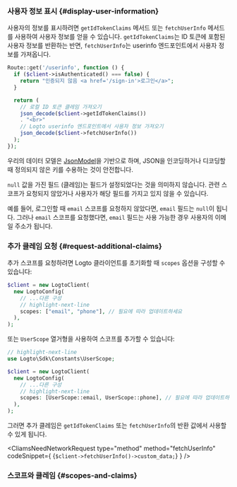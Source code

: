 

### 사용자 정보 표시 \{#display-user-information}

사용자의 정보를 표시하려면 `getIdTokenClaims` 메서드 또는 `fetchUserInfo` 메서드를 사용하여 사용자 정보를 얻을 수 있습니다. `getIdTokenClaims`는 ID 토큰에 포함된 사용자 정보를 반환하는 반면, `fetchUserInfo`는 userinfo 엔드포인트에서 사용자 정보를 가져옵니다.

```php title="index.php"
Route::get('/userinfo', function () {
  if ($client->isAuthenticated() === false) {
    return "인증되지 않음 <a href='/sign-in'>로그인</a>";
  }

  return (
    // 로컬 ID 토큰 클레임 가져오기
    json_decode($client->getIdTokenClaims())
    . "<br>"
    // Logto userinfo 엔드포인트에서 사용자 정보 가져오기
    json_decode($client->fetchUserInfo())
  );
});
```

우리의 데이터 모델은 [JsonModel](https://github.com/logto-io/php/blob/master/docs/api/classes/Logto/Sdk/Models/JsonModel.md)을 기반으로 하며, JSON을 인코딩하거나 디코딩할 때 정의되지 않은 키를 수용하는 것이 안전합니다.

`null` 값을 가진 필드 (클레임)는 필드가 설정되었다는 것을 의미하지 않습니다. 관련 스코프가 요청되지 않았거나 사용자가 해당 필드를 가지고 있지 않을 수 있습니다.

예를 들어, 로그인할 때 `email` 스코프를 요청하지 않았다면, `email` 필드는 `null`이 됩니다. 그러나 `email` 스코프를 요청했다면, `email` 필드는 사용 가능한 경우 사용자의 이메일 주소가 됩니다.

### 추가 클레임 요청 \{#request-additional-claims}

<FindUserInfoMissing method="getIdTokenClaims" />

<ScopesAndClaimsIntroduction />

추가 스코프를 요청하려면 Logto 클라이언트를 초기화할 때 `scopes` 옵션을 구성할 수 있습니다:

```php title="index.php"
$client = new LogtoClient(
  new LogtoConfig(
    // ...다른 구성
    // highlight-next-line
    scopes: ["email", "phone"], // 필요에 따라 업데이트하세요
  ),
);
```

또는 `UserScope` 열거형을 사용하여 스코프를 추가할 수 있습니다:

```php title="index.php"
// highlight-next-line
use Logto\Sdk\Constants\UserScope;

$client = new LogtoClient(
  new LogtoConfig(
    // ...다른 구성
    // highlight-next-line
    scopes: [UserScope::email, UserScope::phone], // 필요에 따라 업데이트하세요
  ),
);
```

그러면 추가 클레임은 `getIdTokenClaims` 또는 `fetchUserInfo`의 반환 값에서 사용할 수 있게 됩니다.

<CliamsNeedNetworkRequest
  type="method"
  method="fetchUserInfo"
  codeSnippet={
    <CodeBlock
      language="php"
      title="index.php"
    >{`$client->fetchUserInfo()->custom_data;`}</CodeBlock>
  }
/>

### 스코프와 클레임 \{#scopes-and-claims}

<ScopesAndClaims />
